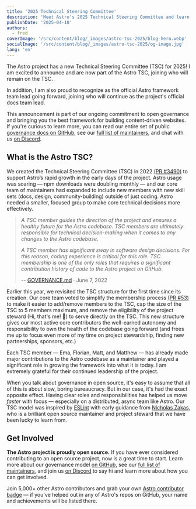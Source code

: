 ```yaml
---
title: '2025 Technical Steering Committee'
description: 'Meet Astro’s 2025 Technical Steering Committee and learn how our open governance model supports the framework’s growth, performance, and community-led development.'
publishDate: '2025-04-18'
authors:
  - fred
coverImage: '/src/content/blog/_images/astro-tsc-2025/blog-hero.webp'
socialImage: '/src/content/blog/_images/astro-tsc-2025/og-image.jpg'
lang: 'en'
---
```



The Astro project has a new Technical Steering Committee (TSC) for 2025! I am excited to announce <Mention name="ema" /> <Mention name="florian" /> and <Mention name="matt" /> are now part of the Astro TSC, joining <Mention name="matthew" /> who will remain on the TSC.

In addition, I am also proud to recognize <Mention name="matt" /> as the official Astro framework team lead going forward, joining <Mention name="sarah" /> who will continue as the project's official docs team lead.

This announcement is part of our ongoing commitment to open governance and bringing you the best framework for building content-driven websites. If you're curious to learn more, you can read our entire set of public [governance docs on GitHub](https://github.com/withastro/.github/blob/main/GOVERNANCE.md#get-involved), see our [full list of maintainers](https://github.com/withastro/.github/blob/main/MEMBERS.md), and chat with us [on Discord](https://astro.build/chat).

## What is the Astro TSC?

We created the Technical Steering Committee (TSC) in 2022 [(PR #3490)](https://github.com/withastro/astro/pull/3490) to support Astro’s rapid growth in the early days of the project. Astro usage was soaring — npm downloads were doubling monthly — and our core team of maintainers had expanded to include new members with new skill sets (docs, design, community-building) outside of just coding. Astro needed a smaller, focused group to make core technical decisions more effectively.

> *A TSC member guides the direction of the project and ensures a healthy future for the Astro codebase. TSC members are ultimately responsible for technical decision-making when it comes to any changes to the Astro codebase.*
> 
> *A TSC member has significant sway in software design decisions. For this reason, coding experience is critical for this role. TSC membership is one of the only roles that requires a significant contribution history of code to the Astro project on GitHub.*
>
> -- [GOVERNANCE.md](https://github.com/withastro/.github/blob/main/GOVERNANCE.md) · June 7, 2022

Earlier this year, we revisited the TSC structure for the first time since its creation. Our core team voted to simplify the membership process [(PR #53)](https://github.com/withastro/.github/pull/53) to make it easier to add/remove members to the TSC, cap the size of the TSC to 5 members maximum, and remove the eligibility of the project steward (Hi, that's me! 👋) to serve directly on the TSC. This new structure gives our most active core contributors the well-earned autonomy and responsibility to own the health of the codebase going forward (and frees me up to focus even more of my time on project stewardship, finding new partnerships, sponsors, etc.)

Each TSC member — Ema, Florian, Matt, and Matthew — has already made major contributions to the Astro codebase as a maintainer and played a significant role in growing the framework into what it is today. I am extremely grateful for their continued leadership of the project.

When you talk about governance in open source, it's easy to assume that all of this is about slow, boring bureaucracy. But in our case, it's had the exact opposite effect. Having clear roles and responsibilities has helped us move *faster* with focus — especially on a distributed, async team like Astro. Our TSC model was inspired by [ESLint](https://eslint.org/) with early guidance from [Nicholas Zakas](https://humanwhocodes.com/blog/), who is a brilliant open source maintainer and project steward that we have been lucky to learn from.

## Get Involved

**The Astro project is proudly open source.** If you have ever considered contributing to an open source project, now is a great time to start. Learn more about our governance model [on GitHub](https://github.com/withastro/.github/blob/main/GOVERNANCE.md#get-involved), see our [full list of maintainers](https://github.com/withastro/.github/blob/main/MEMBERS.md), and join us [on Discord](https://astro.build/chat) to say hi and learn more about how you can get involved.

Join 5,000+ other Astro contributors and grab your own [Astro contributor badge](https://astro.badg.es/contributors/) — if you've helped out in any of Astro's repos on GitHub, your name and achievements will be listed there.